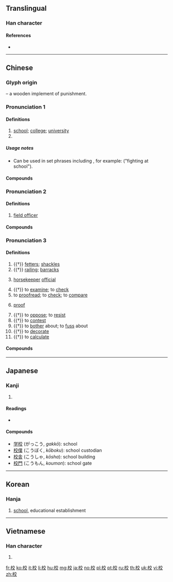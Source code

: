 ==Translingual==
{{stroke order|strokes=10}}

===Han character===
{{Han char|rn=75|rad=木|as=06|sn=10|four=40948|canj=DYCK|ids=⿰木交}}

====References====
* {{Han ref|kx=0522.250|dkj=14713|dj=0910.270|hdz=21205.080|uh=6821|ud=26657|bh=AED5|bd=44757}}

----

==Chinese==
{{zh-forms}}

===Glyph origin===
{{Han etym}}
{{Han compound|木|t1=tree|交|ls=psc|c1=s|c2=p}} – a wooden implement of punishment.

===Pronunciation 1===
{{zh-pron
|m=xiào
|c=haau6
|h=pfs=káu
|md=hâu
|mn=hāu
|w=3hhiau
|mc=1
|oc=2
|cat=n,pn
}}

====Definitions====
{{zh-hanzi}}

# [[school]]; [[college]]; [[university]]
# {{surname|lang=zh}}

=====Usage notes=====
* Can be used in set phrases including {{zh-l|在校}}, for example: {{lang|zh|'''在校'''鬥毆}} ("fighting at school").

====Compounds====
{{zh-der|fold=1|校服|校門|校董|校方|校歌|校工|校際|校紀|校刊|校曆|校旗|校企|校慶|校容|校舍|校外|校尉|校務|校訓|校園|校友|校長|校址|學校|女校|夜校|官校|姊妹校|創校|專校|同校|劇校|分校|村校|母校|校規|校友會|校譽|校徽|私校|校風|校花|校醫|男校|校訪|校區|校運|校隊|軍校|高校|離校|黨校|黌校|職校|補校|調校}}

===Pronunciation 2===
{{zh-pron
|m=xiào
|c=gaau3
|md=háu
|mn=hāu/kàu
|mc=1
|oc=2
|dial=n
|cat=n
}}

====Definitions====
{{zh-hanzi}}

# {{lb|zh|military}} [[field officer]]

====Compounds====
{{zh-der|fold=1|上校|中校|少校|小校|步兵校尉|司隸校尉|將校|校官}}

===Pronunciation 3===
{{zh-pron
|m=jiào
|c=gaau3
|h=pfs=káu
|md=gáu
|mn=kàu/kà
|mn_note=kàu - literary; kà - vernacular
|w=2kau,2jiau
|w_note=2kau - vernacular; 2jiau - literary
|mc=2
|oc=1
|dial=n
|cat=n,v
}}

====Definitions====
{{zh-hanzi}}

# {{†}} [[fetters]]; [[shackles]]
# {{†}} [[railing]]; [[barracks]]
# {{lb|zh|historical}} [[horse]][[keeper]] [[official]]
# {{†}} to [[examine]]; to [[check]]
# to [[proofread]]; to [[check]]; to [[compare]]
# {{lb|zh|printing}} [[proof]]
# {{†}} to [[oppose]]; to [[resist]]
# {{†}} to [[contest]]
# {{†}} to [[bother]] about; to [[fuss]] about
# {{†}} to [[decorate]]
# {{†}} to [[calculate]]

====Compounds====
{{zh-der|fold=1|校對|校正|校改|校訂|校書|校勘|校讎/校雠|校準|校實|參校|校閱|讎校/雠校|女校尉|循名校實|屨校|女校書|校獵|摸金校尉|校理|校對員|戶口校正|檢校|校場|校人|比校|校本|校綴|校樣|校勘學|校稿|校點|校書郎|校讎|校計|校尉|犯而不校|讎校|考校|銖銖校量|鉤校|覆校}}

----

==Japanese==

===Kanji===
{{ja-kanji|grade=1|rs=木06}}

# {{defn|lang=ja|sort=木06}}

====Readings====
* {{ja-readings|goon=[[きょう]] (kyō), [[ぎょう]] (gyō)|kanon=[[こう]] (kō)|kun=[[かせ]] (kase)}}

====Compounds====
* [[学校]] (がっこう, ''gakkō''): school
* [[校僕]] (こうぼく, ''kōboku''): school custodian
* [[校舎]] (こうしゃ, ''kōsha''): school building
* [[校門]] (こうもん, ''koumon''): school gate

----

==Korean==

===Hanja===
{{ko-hanja|hangeul=교|rv=gyo|mr=kyo|y=kyo|eumhun=학교|ehrv=hakgyo|ehmr=hakkyo|ehy=hakqkyo}}

# [[school]], educational establishment

----

==Vietnamese==

===Han character===
{{vi-hantu|[[hiệu]], [[chò]], [[giâu]], [[giáo]], [[hào]]|rs=木06}}

# {{defn|lang=vi|sort=木06}}

[[fr:校]]
[[ko:校]]
[[it:校]]
[[li:校]]
[[hu:校]]
[[mg:校]]
[[ja:校]]
[[no:校]]
[[pl:校]]
[[pt:校]]
[[ru:校]]
[[th:校]]
[[uk:校]]
[[vi:校]]
[[zh:校]]